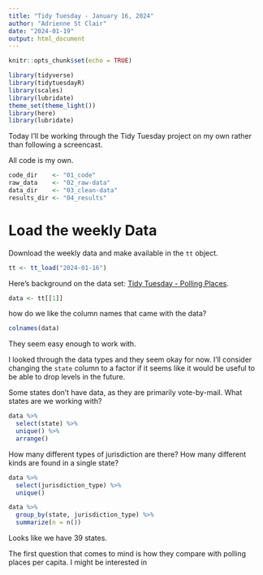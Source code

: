 ---
title: "Tidy Tuesday - January 16, 2024"
author: "Adrienne St Clair"
date: "2024-01-19"
output: html_document
---



```{r setup, include=FALSE}

knitr::opts_chunk$set(echo = TRUE)

library(tidyverse)
library(tidytuesdayR)
library(scales)
library(lubridate)
theme_set(theme_light())
library(here)
library(lubridate)

```
Today I'll be working through the Tidy Tuesday project on my own rather than following a screencast. 

All code is my own. 

```{r directories}
code_dir    <- "01_code"
raw_data    <- "02_raw-data"
data_dir    <- "03_clean-data"
results_dir <- "04_results"
```
# Load the weekly Data

Download the weekly data and make available in the `tt` object.

```{r Load}

tt <- tt_load("2024-01-16")

```

Here's background on the data set: [Tidy Tuesday - Polling Places]( https://github.com/rfordatascience/tidytuesday/blob/master/data/2024/2024-01-16/readme.md). 


```{r}
data <- tt[[1]]
```

how do we like the column names that came with the data? 

```{r}
colnames(data)
```
They seem easy enough to work with.   

I looked through the data types and they seem okay for now. I'll consider changing the `state` column to a factor if it seems like it would be useful to be able to drop levels in the future.  

Some states don't have data, as they are primarily vote-by-mail. 
What states are we working with? 
```{r}

data %>%
  select(state) %>% 
  unique() %>% 
  arrange() 

```
How many different types of jurisdiction are there? How many different kinds are found in a single state? 
```{r}
data %>% 
  select(jurisdiction_type) %>% 
  unique()

data %>% 
  group_by(state, jurisdiction_type) %>% 
  summarize(n = n())

```


Looks like we have 39 states. 

The first question that comes to mind is how they compare with polling places per capita. I might be interested in 




